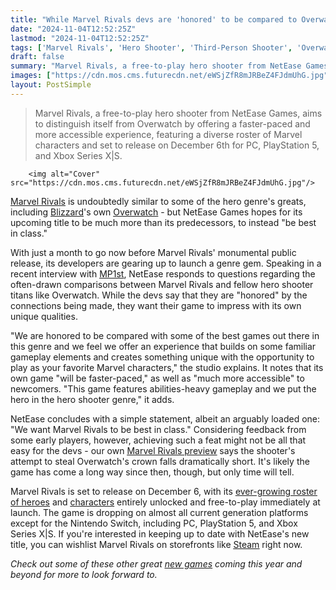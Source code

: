 ```yaml
---
title: "While Marvel Rivals devs are 'honored' to be compared to Overwatch, their hero shooter is 'faster paced and much more accessible to new players' than Blizzard's"
date: "2024-11-04T12:52:25Z"
lastmod: "2024-11-04T12:52:25Z"
tags: ['Marvel Rivals', 'Hero Shooter', 'Third-Person Shooter', 'Overwatch', 'Blizzard', 'NetEase Games', 'PC', 'PlayStation 5', 'Xbox Series X|S', 'Free-to-Play']
draft: false
summary: "Marvel Rivals, a free-to-play hero shooter from NetEase Games, aims to distinguish itself from Overwatch by offering a faster-paced and more accessible experience, featuring a diverse roster of Marvel characters and set to release on December 6th for PC, PlayStation 5, and Xbox Series X|S."
images: ["https://cdn.mos.cms.futurecdn.net/eWSjZfR8mJRBeZ4FJdmUhG.jpg"]
layout: PostSimple
---
```

> Marvel Rivals, a free-to-play hero shooter from NetEase Games, aims to distinguish itself from Overwatch by offering a faster-paced and more accessible experience, featuring a diverse roster of Marvel characters and set to release on December 6th for PC, PlayStation 5, and Xbox Series X|S.


        <img alt="Cover" src="https://cdn.mos.cms.futurecdn.net/eWSjZfR8mJRBeZ4FJdmUhG.jpg"/>
        
[<u>Marvel Rivals</u>](https://www.gamesradar.com/games/third-person-shooter/marvel-rivals-guide/) is undoubtedly similar to some of the hero genre's greats, including [<u>Blizzard</u>](https://www.gamesradar.com/tag/activision-blizzard/)'s own [<u>Overwatch</u>](https://www.gamesradar.com/overwatch/) - but NetEase Games hopes for its upcoming title to be much more than its predecessors, to instead "be best in class."

With just a month to go now before Marvel Rivals' monumental public release, its developers are gearing up to launch a genre gem. Speaking in a recent interview with [<u>MP1st</u>](https://mp1st.com/news/marvel-rivals-devs-on-overwatch-comparisons-rivals-to-be-faster-paced-more-accessible-to-new-players), NetEase responds to questions regarding the often-drawn comparisons between Marvel Rivals and fellow hero shooter titans like Overwatch. While the devs say that they are "honored" by the connections being made, they want their game to impress with its own unique qualities.

"We are honored to be compared with some of the best games out there in this genre and we feel we offer an experience that builds on some familiar gameplay elements and creates something unique with the opportunity to play as your favorite Marvel characters," the studio explains. It notes that its own game "will be faster-paced," as well as "much more accessible" to newcomers. "This game features abilities-heavy gameplay and we put the hero in the hero shooter genre," it adds.

NetEase concludes with a simple statement, albeit an arguably loaded one: "We want Marvel Rivals to be best in class." Considering feedback from some early players, however, achieving such a feat might not be all that easy for the devs - our own [<u>Marvel Rivals preview</u>](https://www.gamesradar.com/games/third-person-shooter/beyond-its-a-list-roster-marvel-rivals-attempt-to-steal-overwatchs-crown-falls-dramatically-short/) says the shooter's attempt to steal Overwatch's crown falls dramatically short. It's likely the game has come a long way since then, though, but only time will tell.

Marvel Rivals is set to release on December 6, with its [<u>ever-growing roster of heroes</u>](https://www.gamesradar.com/games/third-person-shooter/as-marvel-rivals-roster-grows-the-team-has-no-limits-on-future-heroes-we-had-over-9000-characters-to-pick-from/) and [<u>characters</u>](https://www.gamesradar.com/games/third-person-shooter/marvel-rivals-characters-tier-list/) entirely unlocked and free-to-play immediately at launch. The game is dropping on almost all current generation platforms except for the Nintendo Switch, including PC, PlayStation 5, and Xbox Series X|S. If you're interested in keeping up to date with NetEase's new title, you can wishlist Marvel Rivals on storefronts like [<u>Steam</u>](https://store.steampowered.com/app/2767030/Marvel_Rivals/) right now.

*Check out some of these other great *[<u><em>new games</em></u>](https://www.gamesradar.com/video-game-release-dates/)* coming this year and beyond for more to look forward to.*
        